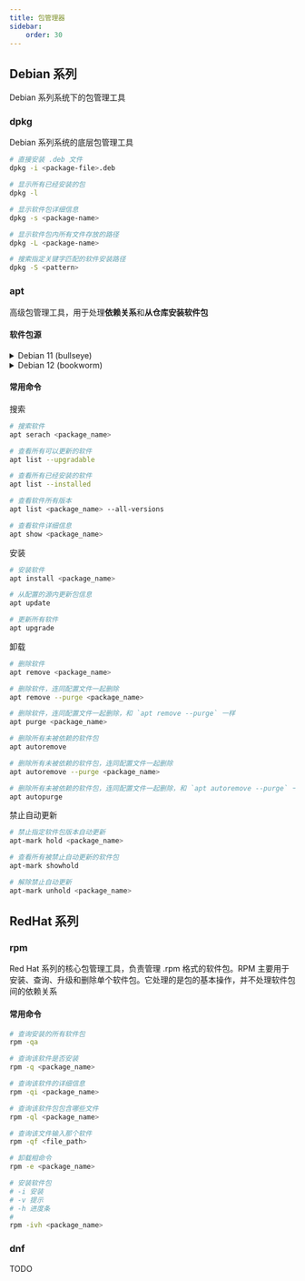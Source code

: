 ```yaml
---
title: 包管理器
sidebar:
    order: 30
---
```


## Debian 系列

Debian 系列系统下的包管理工具

### dpkg

Debian 系列系统的底层包管理工具

```bash
# 直接安装 .deb 文件
dpkg -i <package-file>.deb

# 显示所有已经安装的包
dpkg -l

# 显示软件包详细信息
dpkg -s <package-name>

# 显示软件包内所有文件存放的路径
dpkg -L <package-name>

# 搜索指定关键字匹配的软件安装路径
dpkg -S <pattern>
```

### apt

高级包管理工具，用于处理**依赖关系**和**从仓库安装软件包**

#### 软件包源

<details>
<summary>Debian 11 (bullseye)</summary>

```bash title="/etc/apt/sources.list"
## tencentyun
deb http://mirrors.tencentyun.com/debian bullseye main contrib non-free
deb http://mirrors.tencentyun.com/debian bullseye-updates main contrib non-free
deb http://mirrors.tencentyun.com/debian bullseye-backports main contrib non-free
deb http://mirrors.tencentyun.com/debian bullseye-proposed-updates main contrib non-free

## 163
deb http://mirrors.163.com/debian/ bullseye main non-free contrib
deb https://mirrors.163.com/debian-security/ bullseye-security main
deb http://mirrors.163.com/debian/ bullseye-updates main non-free contrib
deb http://mirrors.163.com/debian/ bullseye-backports main non-free contrib

## huawei
deb https://mirrors.huaweicloud.com/debian/ bullseye main non-free contrib
deb https://mirrors.huaweicloud.com/debian-security/ bullseye-security main
deb https://mirrors.huaweicloud.com/debian/ bullseye-updates main non-free contrib
deb https://mirrors.huaweicloud.com/debian/ bullseye-backports main non-free contrib

## tsinghua.edu
deb https://mirrors.tuna.tsinghua.edu.cn/debian/ bullseye main contrib non-free
deb https://mirrors.tuna.tsinghua.edu.cn/debian/ bullseye-updates main contrib non-free
deb https://mirrors.tuna.tsinghua.edu.cn/debian/ bullseye-backports main contrib non-free
deb https://mirrors.tuna.tsinghua.edu.cn/debian-security bullseye-security main contrib non-free

## ustc.edu
deb https://mirrors.ustc.edu.cn/debian/ bullseye main contrib non-free
deb https://mirrors.ustc.edu.cn/debian/ bullseye-updates main contrib non-free
deb https://mirrors.ustc.edu.cn/debian/ bullseye-backports main contrib non-free
deb https://mirrors.ustc.edu.cn/debian-security/ bullseye-security main contrib non-free
```

</details>

<details>
<summary>Debian 12 (bookworm)</summary>

```bash title="/etc/apt/sources.list"
# 清华
deb https://mirrors.ustc.edu.cn/debian/ bookworm main contrib non-free non-free-firmware
deb https://mirrors.ustc.edu.cn/debian/ bookworm-updates main contrib non-free non-free-firmware
deb https://mirrors.ustc.edu.cn/debian/ bookworm-backports main contrib non-free non-free-firmware
deb https://mirrors.ustc.edu.cn/debian-security/ bookworm-security main contrib non-free non-free-firmware

# 网易
deb https://mirrors.163.com/debian/ bookworm main non-free non-free-firmware contrib
deb https://mirrors.163.com/debian-security/ bookworm-security main
deb https://mirrors.163.com/debian/ bookworm-updates main non-free non-free-firmware contrib
deb https://mirrors.163.com/debian/ bookworm-backports main non-free non-free-firmware contrib

# 阿里
deb https://mirrors.aliyun.com/debian/ bookworm main non-free non-free-firmware contrib
deb https://mirrors.aliyun.com/debian/ bookworm-updates main non-free non-free-firmware contrib
deb https://mirrors.aliyun.com/debian/ bookworm-backports main non-free non-free-firmware contrib
deb https://mirrors.aliyun.com/debian-security/ bookworm-security main

# 腾讯
deb https://mirrors.cloud.tencent.com/debian/ bookworm main contrib non-free non-free-firmware
deb https://mirrors.cloud.tencent.com/debian/ bookworm-updates main contrib non-free non-free-firmware
deb https://mirrors.cloud.tencent.com/debian/ bookworm-backports main contrib non-free non-free-firmware
deb https://mirrors.cloud.tencent.com/debian-security/ bookworm-security main contrib non-free non-free-firmware
```

</details>

#### 常用命令

搜索

```bash
# 搜索软件
apt serach <package_name>

# 查看所有可以更新的软件
apt list --upgradable

# 查看所有已经安装的软件
apt list --installed

# 查看软件所有版本
apt list <package_name> --all-versions

# 查看软件详细信息
apt show <package_name>
```

安装

```bash
# 安装软件
apt install <package_name>

# 从配置的源内更新包信息
apt update

# 更新所有软件
apt upgrade
```

卸载

```bash
# 删除软件
apt remove <package_name>

# 删除软件，连同配置文件一起删除
apt remove --purge <package_name>

# 删除软件，连同配置文件一起删除，和 `apt remove --purge` 一样
apt purge <package_name>

# 删除所有未被依赖的软件包
apt autoremove

# 删除所有未被依赖的软件包，连同配置文件一起删除
apt autoremove --purge <package_name>

# 删除所有未被依赖的软件包，连同配置文件一起删除，和 `apt autoremove --purge` 一样
apt autopurge
```

禁止自动更新

```bash
# 禁止指定软件包版本自动更新
apt-mark hold <package_name>

# 查看所有被禁止自动更新的软件包
apt-mark showhold

# 解除禁止自动更新
apt-mark unhold <package_name>
```

## RedHat 系列

### rpm

Red Hat 系列的核心包管理工具，负责管理 .rpm 格式的软件包。RPM 主要用于安装、查询、升级和删除单个软件包。它处理的是包的基本操作，并不处理软件包间的依赖关系

#### 常用命令

```bash
# 查询安装的所有软件包
rpm -qa

# 查询该软件是否安装
rpm -q <package_name>

# 查询该软件的详细信息
rpm -qi <package_name>

# 查询该软件包包含哪些文件
rpm -ql <package_name>

# 查询该文件输入那个软件
rpm -qf <file_path>

# 卸载相命令
rpm -e <package_name>

# 安装软件包
# -i 安装
# -v 提示
# -h 进度条
#
rpm -ivh <package_name>
```

### dnf

TODO
